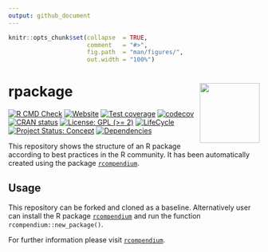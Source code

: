 ```yaml
---
output: github_document
---
```


<!-- README.md is generated from README.Rmd. Please edit that file -->


```r
knitr::opts_chunk$set(collapse  = TRUE,
                      comment   = "#>",
                      fig.path  = "man/figures/",
                      out.width = "100%")
```



rpackage <img src="man/figures/package-sticker.png" align="right" style="float:right; height:120px;"/>
=========================================================

<!-- badges: start -->
[![R CMD Check](https://github.com/ahasverus/rpackage/actions/workflows/R-CMD-check.yaml/badge.svg)](https://github.com/ahasverus/rpackage/actions/workflows/R-CMD-check.yaml)
[![Website](https://github.com/ahasverus/rpackage/actions/workflows/pkgdown.yaml/badge.svg)](https://github.com/ahasverus/rpackage/actions/workflows/pkgdown.yaml)
[![Test coverage](https://github.com/ahasverus/rpackage/actions/workflows/test-coverage.yaml/badge.svg)](https://github.com/ahasverus/rpackage/actions/workflows/test-coverage.yaml)
[![codecov](https://codecov.io/gh/ahasverus/rpackage/branch/main/graph/badge.svg)](https://codecov.io/gh/ahasverus/rpackage)
[![CRAN status](https://www.r-pkg.org/badges/version/rpackage)](https://CRAN.R-project.org/package=rpackage)
[![License: GPL (>= 2)](https://img.shields.io/badge/License-GPL%20%28%3E%3D%202%29-blue.svg)](https://choosealicense.com/licenses/gpl-2.0/)
[![LifeCycle](https://img.shields.io/badge/lifecycle-experimental-orange)](https://lifecycle.r-lib.org/articles/stages.html#experimental)
[![Project Status: Concept](https://www.repostatus.org/badges/latest/concept.svg)](https://www.repostatus.org/#concept)
[![Dependencies](https://img.shields.io/badge/dependencies-0/0-brightgreen?style=flat)](#)
<!-- badges: end -->


This repository shows the structure of an R package according to best practices
in the R community. It has been automatically created using the package
[`rcompendium`](https://github.com/frbcesab/rcompendium).



## Usage



This repository can be forked and cloned as a baseline. Alternatively user
can install the R package [`rcompendium`](https://github.com/frbcesab/rcompendium)
and run the function `rcompendium::new_package()`.

For further information please visit [`rcompendium`](https://github.com/frbcesab/rcompendium).
